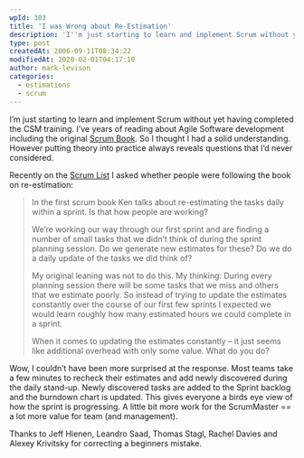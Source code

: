 ```yaml
---
wpId: 303
title: 'I was Wrong about Re-Estimation'
description: 'I''m just starting to learn and implement Scrum without yet having completed the CSM training. I''ve years of reading about Agile Software development including the original Scrum Book. So I thought I had a solid understanding. However putting theory into practice always reveals questions that I''d never considered. Recently on the Scrum List I asked ...'
type: post
createdAt: 2006-09-11T08:34:22
modifiedAt: 2020-02-01T04:17:10
author: mark-levison
categories:
  - estimations
  - scrum
---
```



I’m just starting to learn and implement Scrum without yet having completed the CSM training. I’ve years of reading about Agile Software development including the original [Scrum Book](https://www.amazon.com/Agile-Software-Development-SCRUM-Schwaber/dp/0130676349/&tag=notesfromatoo-20). So I thought I had a solid understanding. However putting theory into practice always reveals questions that I’d never considered.

Recently on the [Scrum List](https://groups.yahoo.com/group/scrumdevelopment/) I asked whether people were following the book on re-estimation:

> In the first scrum book Ken talks about re-estimating the tasks daily within a sprint. Is that how people are working?
> 
> We’re working our way through our first sprint and are finding a number of small tasks that we didn’t think of during the sprint planning session. Do we generate new estimates for these? Do we do a daily update of the tasks we did think of?
> 
> My original leaning was not to do this. My thinking: During every planning session there will be some tasks that we miss and others that we estimate poorly. So instead of trying to update the estimates constantly over the course of our first few sprints I expected we would learn roughly how many estimated hours we could complete in a sprint.
> 
> When it comes to updating the estimates constantly – it just seems like additional overhead with only some value. What do you do?

Wow, I couldn’t have been more surprised at the response. Most teams take a few minutes to recheck their estimates and add newly discovered during the daily stand-up. Newly discovered tasks are added to the Sprint backlog and the burndown chart is updated. This gives everyone a birds eye view of how the sprint is progressing. A little bit more work for the ScrumMaster == a lot more value for team (and management).

Thanks to Jeff Hienen, Leandro Saad, Thomas Stagl, Rachel Davies and Alexey Krivitsky for correcting a beginners mistake.